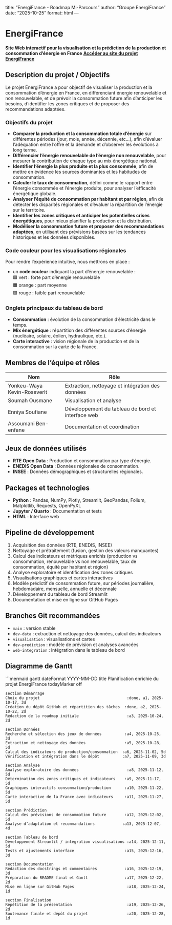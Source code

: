 title: "EnergiFrance - Roadmap Mi-Parcours"
author: "Groupe EnergiFrance"
date: "2025-10-25"
format: html
---

# EnergiFrance

**Site Web interactif pour la visualisation et la prédiction de la production et consommation d'énergie en France**
[**Accéder au site du projet EnergiFrance**](https://soufiane0022.github.io/EnergiFrance/)

## Description du projet / Objectifs

Le projet EnergiFrance a pour objectif de visualiser la production et la consommation d’énergie en France, en différenciant énergie renouvelable et non renouvelable, et de prévoir la consommation future afin d’anticiper les besoins, d’identifier les zones critiques et de proposer des recommandations adaptées.

### Objectifs du projet

- **Comparer la production et la consommation totale d’énergie** sur différentes périodes (jour, mois, année, décennie, etc...), afin d’évaluer l’adéquation entre l’offre et la demande et d’observer les évolutions à long terme.  
- **Différencier l’énergie renouvelable de l’énergie non renouvelable**, pour mesurer la contribution de chaque type au mix énergétique national.  
- **Identifier l’énergie la plus produite et la plus consommée**, afin de mettre en évidence les sources dominantes et les habitudes de consommation.  
- **Calculer le taux de consommation**, défini comme le rapport entre l’énergie consommée et l’énergie produite, pour analyser l’efficacité énergétique globale.  
- **Analyser l’équité de consommation par habitant et par région**, afin de détecter les disparités régionales et d’évaluer la répartition de l’énergie sur le territoire.  
- **Identifier les zones critiques et anticiper les potentielles crises énergétiques**, pour mieux planifier la production et la distribution.  
- **Modéliser la consommation future et proposer des recommandations adaptées**, en utilisant des prévisions basées sur les tendances historiques et les données disponibles.

### Code couleur pour les visualisations régionales
Pour rendre l’expérience intuitive, nous mettrons en place :

- un **code couleur** indiquant la part d’énergie renouvelable :  
  🟩 vert : forte part d’énergie renouvelable  
  🟧 orange : part moyenne  
  🟥 rouge : faible part renouvelable  

### Onglets principaux du tableau de bord

- **Consommation** : évolution de la consommation d’électricité dans le temps.  
- **Mix énergétique** : répartition des différentes sources d’énergie (nucléaire, solaire, éolien, hydraulique, etc.).  
- **Carte interactive** : vision régionale de la production et de la consommation sur la carte de la France.

## Membres de l'équipe et rôles

| Nom                         | Rôle                                              |
| --------------------------- | ------------------------------------------------- |
| Yonkeu-Waya Kevin-Roseverlt | Extraction, nettoyage et intégration des données |
| Soumah Ousmane              | Visualisation et analyse                          |
| Enniya Soufiane             | Développement du tableau de bord et interface web|
| Assoumani Ben-enfane        | Documentation et coordination                     |

## Jeux de données utilisés

- **RTE Open Data** : Production et consommation par type d’énergie.  
- **ENEDIS Open Data** : Données régionales de consommation.  
- **INSEE** : Données démographiques et structurelles régionales.

## Packages et technologies

- **Python** : Pandas, NumPy, Plotly, Streamlit, GeoPandas, Folium, Matplotlib, Requests, OpenPyXL  
- **Jupyter / Quarto** : Documentation et tests  
- **HTML** : Interface web

## Pipeline de développement

1. Acquisition des données (RTE, ENEDIS, INSEE)  
2. Nettoyage et prétraitement (fusion, gestion des valeurs manquantes)  
3. Calcul des indicateurs et métriques enrichis (production vs consommation, renouvelable vs non renouvelable, taux de consommation, équité par habitant et région)  
4. Analyse exploratoire et identification des zones critiques  
5. Visualisations graphiques et cartes interactives  
6. Modèle prédictif de consommation future, sur périodes journalière, hebdomadaire, mensuelle, annuelle et décennale  
7. Développement du tableau de bord Streamlit  
8. Documentation et mise en ligne sur GitHub Pages

## Branches Git recommandées

- `main` : version stable  
- `dev-data` : extraction et nettoyage des données, calcul des indicateurs  
- `visualisation` : visualisations et cartes  
- `dev-prediction` : modèle de prévision et analyses avancées  
- `web-integration` : intégration dans le tableau de bord

## Diagramme de Gantt

```mermaid
gantt
    dateFormat  YYYY-MM-DD
    title Planification enrichie du projet EnergiFrance
    todayMarker off

    section Démarrage
    Choix du projet                                      :done, a1, 2025-10-17, 3d
    Création du dépôt GitHub et répartition des tâches  :done, a2, 2025-10-22, 2d
    Rédaction de la roadmap initiale                     :a3, 2025-10-24, 2d

    section Données
    Recherche et sélection des jeux de données          :a4, 2025-10-25, 3d
    Extraction et nettoyage des données                 :a5, 2025-10-28, 5d
    Calcul des indicateurs de production/consommation  :a6, 2025-11-02, 5d
    Vérification et intégration dans le dépôt          :a7, 2025-11-09, 3d

    section Analyse
    Analyse exploratoire des données                     :a8, 2025-11-12, 5d
    Détermination des zones critiques et indicateurs    :a9, 2025-11-17, 5d
    Graphiques interactifs consommation/production      :a10, 2025-11-22, 5d
    Carte interactive de la France avec indicateurs     :a11, 2025-11-27, 5d

    section Prédiction
    Calcul des prévisions de consommation future        :a12, 2025-12-02, 5d
    Analyse d’adaptation et recommandations            :a13, 2025-12-07, 4d

    section Tableau de bord
    Développement Streamlit / intégration visualisations :a14, 2025-12-11, 5d
    Tests et ajustements interface                      :a15, 2025-12-16, 3d

    section Documentation
    Rédaction des docstrings et commentaires            :a16, 2025-12-19, 3d
    Préparation du README final et Gantt                :a17, 2025-12-22, 2d
    Mise en ligne sur GitHub Pages                       :a18, 2025-12-24, 1d

    section Finalisation
    Répétition de la présentation                        :a19, 2025-12-26, 2d
    Soutenance finale et dépôt du projet                 :a20, 2025-12-28, 1d
